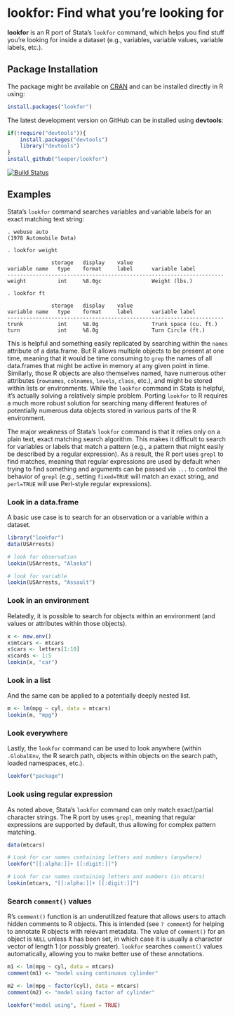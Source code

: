 # lookfor: Find what you're looking for #

**lookfor** is an R port of Stata's `lookfor` command, which helps you find stuff you're looking for inside a dataset (e.g., variables, variable values, variable labels, etc.).

## Package Installation ##

The package might be available on [CRAN](http://cran.r-project.org/web/packages/lookfor/) and can be installed directly in R using:

```R
install.packages("lookfor")
```

The latest development version on GitHub can be installed using **devtools**:

```R
if(!require("devtools")){
    install.packages("devtools")
    library("devtools")
}
install_github("leeper/lookfor")
```

[![Build Status](https://travis-ci.org/leeper/lookfor.png?branch=master)](https://travis-ci.org/leeper/lookfor)

## Examples ##

Stata's `lookfor` command searches variables and variable labels for an exact matching text string:

```
. webuse auto
(1978 Automobile Data)

. lookfor weight

              storage   display    value
variable name   type    format     label      variable label
---------------------------------------------------------------------
weight          int     %8.0gc                Weight (lbs.)

. lookfor ft

              storage   display    value
variable name   type    format     label      variable label
---------------------------------------------------------------------
trunk           int     %8.0g                 Trunk space (cu. ft.)
turn            int     %8.0g                 Turn Circle (ft.)
```

This is helpful and something easily replicated by searching within the `names` attribute of a data.frame. But R allows multiple objects to be present at one time, meaning that it would be time consuming to `grep` the names of all data.frames that might be active in memory at any given point in time. Similarly, those R objects are also themselves named, have numerous other attributes (`rownames`, `colnames`, `levels`, `class`, etc.), and might be stored within lists or environments. While the `lookfor` command in Stata is helpful, it's actually solving a relatively simple problem. Porting `lookfor` to R requires a much more robust solution for searching many different features of potentially numerous data objects stored in various parts of the R environment.

The major weakness of Stata's `lookfor` command is that it relies only on a plain text, exact matching search algorithm. This makes it difficult to search for variables or labels that match a pattern (e.g., a pattern that might easily be described by a regular expression). As a result, the R port uses `grepl` to find matches, meaning that regular expressions are used by default when trying to find something and arguments can be passed via `...` to control the behavior of `grepl` (e.g., setting `fixed=TRUE` will match an exact string, and `perl=TRUE` will use Perl-style regular expressions).

### Look in a data.frame ###

A basic use case is to search for an observation or a variable within a dataset.

```r
library("lookfor")
data(USArrests)

# look for observation
lookin(USArrests, "Alaska")

# look for variable
lookin(USArrests, "Assault")
```


### Look in an environment ###

Relatedly, it is possible to search for objects within an environment (and values or attributes within those objects).

```r
x <- new.env()
x$mtcars <- mtcars
x$cars <- letters[1:10]
x$cards <- 1:5
lookin(x, "car")
```


### Look in a list ###

And the same can be applied to a potentially deeply nested list.

```r
m <- lm(mpg ~ cyl, data = mtcars)
lookin(m, "mpg")
```


### Look everywhere ###

Lastly, the `lookfor` command can be used to look anywhere (within `.GlobalEnv`, the R search path, objects within objects on the search path, loaded namespaces, etc.).

```r
lookfor("package")
```

### Look using regular expression ###

As noted above, Stata's `lookfor` command can only match exact/partial character strings. The R port by uses `grepl`, meaning that regular expressions are supported by default, thus allowing for complex pattern matching.

```r
data(mtcars)

# Look for car names containing letters and numbers (anywhere)
lookfor("[[:alpha:]]+ [[:digit:]]")

# Look for car names containing letters and numbers (in mtcars)
lookin(mtcars, "[[:alpha:]]+ [[:digit:]]")
```

### Search `comment()` values ###

R's `comment()` function is an underutilized feature that allows users to attach hidden comments to R objects. This is intended (see `? comment`) for helping to annotate R objects with relevant metadata. The value of `comment()` for an object is `NULL` unless it has been set, in which case it is usually a character vector of length 1 (or possibly greater). `lookfor` searches `comment()` values automatically, allowing you to make better use of these annotations.

```r
m1 <- lm(mpg ~ cyl, data = mtcars)
comment(m1) <- "model using continuous cylinder"

m2 <- lm(mpg ~ factor(cyl), data = mtcars)
comment(m2) <- "model using factor of cylinder"

lookfor("model using", fixed = TRUE)
```

